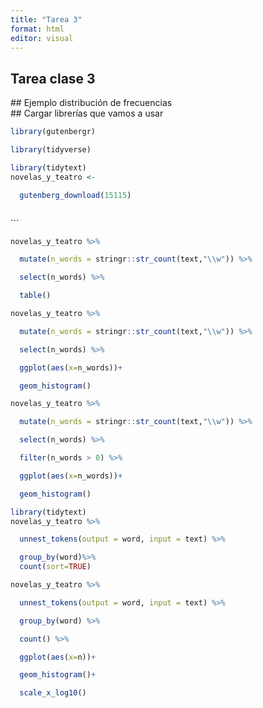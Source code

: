 ```yaml
---
title: "Tarea 3"
format: html
editor: visual
---
```


## Tarea clase 3

\## Ejemplo distribución de frecuencias\
\## Cargar librerías que vamos a usar

```r
library(gutenbergr)

library(tidyverse)

library(tidytext)
novelas_y_teatro <- 

  gutenberg_download(15115)
```

```r

```

\`\`\`

```r
novelas_y_teatro %>% 

  mutate(n_words = stringr::str_count(text,"\\w")) %>% 

  select(n_words) %>% 

  table()
```

```r
novelas_y_teatro %>% 

  mutate(n_words = stringr::str_count(text,"\\w")) %>% 

  select(n_words) %>% 

  ggplot(aes(x=n_words))+

  geom_histogram()
```

```r
novelas_y_teatro %>% 

  mutate(n_words = stringr::str_count(text,"\\w")) %>% 

  select(n_words) %>% 

  filter(n_words > 0) %>% 

  ggplot(aes(x=n_words))+

  geom_histogram()
```

```r
library(tidytext)
novelas_y_teatro %>%

  unnest_tokens(output = word, input = text) %>% 

  group_by(word)%>%
  count(sort=TRUE)

```

```r
novelas_y_teatro %>%

  unnest_tokens(output = word, input = text) %>% 

  group_by(word) %>% 

  count() %>% 

  ggplot(aes(x=n))+

  geom_histogram()+

  scale_x_log10()
```

